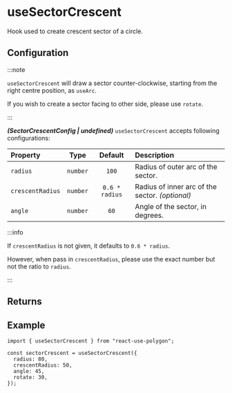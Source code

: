 ---
---


# useSectorCrescent

Hook used to create crescent sector of a circle.

<SimpleUseSectorCrescent />

## Configuration

:::note

`useSectorCrescent` will draw a sector counter-clockwise, starting from the right centre position, as `useArc`.

If you wish to create a sector facing to other side, please use `rotate`.

:::

**_(SectorCrescentConfig | undefined)_** `useSectorCrescent` accepts following configurations:

| Property         |   Type   |    Default     | Description                                     |
| :--------------- | :------: | :------------: | :---------------------------------------------- |
| `radius`         | `number` |     `100`      | Radius of outer arc of the sector.              |
| `crescentRadius` | `number` | `0.6 * radius` | Radius of inner arc of the sector. _(optional)_ |
| `angle`          | `number` |      `60`      | Angle of the sector, in degrees.                |

<PrimitiveConfig />

:::info

If `crescentRadius` is not given, it defaults to `0.6 * radius`.

However, when pass in `crescentRadius`, please use the exact number but not the ratio to `radius`.

:::

## Returns

<PrimitiveReturns configType="SectorCrescentConfig" />

## Example

```tsx
import { useSectorCrescent } from "react-use-polygon";

const sectorCrescent = useSectorCrescent({
  radius: 80,
  crescentRadius: 50,
  angle: 45,
  rotate: 30,
});
```

